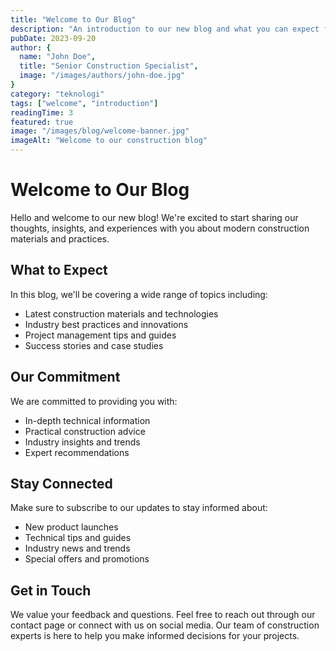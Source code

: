 ```yaml
---
title: "Welcome to Our Blog"
description: "An introduction to our new blog and what you can expect from our content."
pubDate: 2023-09-20
author: {
  name: "John Doe",
  title: "Senior Construction Specialist",
  image: "/images/authors/john-doe.jpg"
}
category: "teknologi"
tags: ["welcome", "introduction"]
readingTime: 3
featured: true
image: "/images/blog/welcome-banner.jpg"
imageAlt: "Welcome to our construction blog"
---
```


# Welcome to Our Blog

Hello and welcome to our new blog! We're excited to start sharing our thoughts, insights, and experiences with you about modern construction materials and practices.

## What to Expect

In this blog, we'll be covering a wide range of topics including:

- Latest construction materials and technologies
- Industry best practices and innovations
- Project management tips and guides
- Success stories and case studies

## Our Commitment

We are committed to providing you with:

- In-depth technical information
- Practical construction advice
- Industry insights and trends
- Expert recommendations

## Stay Connected

Make sure to subscribe to our updates to stay informed about:

- New product launches
- Technical tips and guides
- Industry news and trends
- Special offers and promotions

## Get in Touch

We value your feedback and questions. Feel free to reach out through our contact page or connect with us on social media. Our team of construction experts is here to help you make informed decisions for your projects.